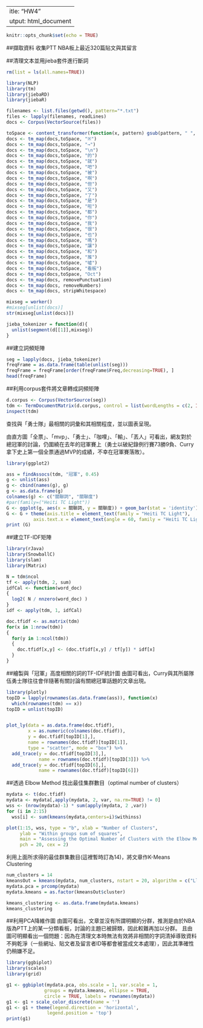  ---
title: "HW4"
output: html_document
---

```r
knitr::opts_chunk$set(echo = TRUE)
```
##擷取資料
收集PTT NBA板上最近320篇貼文與其留言

##清理文本並用jieba套件進行斷詞
```r
rm(list = ls(all.names=TRUE))

library(NLP)
library(tm)
library(jiebaRD)
library(jiebaR)

filenames <- list.files(getwd(), pattern="*.txt")
files <- lapply(filenames, readLines)
docs <- Corpus(VectorSource(files))

toSpace <- content_transformer(function(x, pattern) gsub(pattern, " ", x))
docs <- tm_map(docs,toSpace, "※")
docs <- tm_map(docs,toSpace, "→")
docs <- tm_map(docs,toSpace, "\n")
docs <- tm_map(docs,toSpace, "的")
docs <- tm_map(docs,toSpace, "就")
docs <- tm_map(docs,toSpace, "吧")
docs <- tm_map(docs,toSpace, "被")
docs <- tm_map(docs,toSpace, "啊")
docs <- tm_map(docs,toSpace, "但")
docs <- tm_map(docs,toSpace, "又")
docs <- tm_map(docs,toSpace, "了")
docs <- tm_map(docs,toSpace, "是")
docs <- tm_map(docs,toSpace, "啦")
docs <- tm_map(docs,toSpace, "都")
docs <- tm_map(docs,toSpace, "你")
docs <- tm_map(docs,toSpace, "我")
docs <- tm_map(docs,toSpace, "很")
docs <- tm_map(docs,toSpace, "也")
docs <- tm_map(docs,toSpace, "嗎")
docs <- tm_map(docs,toSpace, "讓")
docs <- tm_map(docs,toSpace, "和")
docs <- tm_map(docs,toSpace, "推")
docs <- tm_map(docs,toSpace, "噓")
docs <- tm_map(docs,toSpace, "看板")
docs <- tm_map(docs,toSpace, "Oct")
docs <- tm_map(docs, removePunctuation)
docs <- tm_map(docs, removeNumbers)
docs <- tm_map(docs, stripWhitespace)

mixseg = worker()
#mixseg[unlist(docs)]
str(mixseg[unlist(docs)])

jieba_tokenizer = function(d){
  unlist(segment(d[[1]],mixseg))
}
```
##建立詞頻矩陣
```r
seg = lapply(docs, jieba_tokenizer)
freqFrame = as.data.frame(table(unlist(seg)))
freqFrame = freqFrame[order(freqFrame$Freq,decreasing=TRUE), ]
head(freqFrame)
```
##利用corpus套件將文章轉成詞頻矩陣
```r
d.corpus <- Corpus(VectorSource(seg))
tdm <- TermDocumentMatrix(d.corpus, control = list(wordLengths = c(2, Inf)))
inspect(tdm)
```
查找與「勇士隊」最相關的詞彙和其相關程度，並以圖表呈現。

由直方圖「全票」、「mvp」、「勇士」、「咖哩」、「輸」、「丟人」可看出，網友對於總冠軍的討論，仍圍繞在去年的冠軍賽上（勇士以破紀錄例行賽73勝9負、Curry拿下史上第一個全票通過MVP的成績，不幸在冠軍賽落敗）。

```r
library(ggplot2)

ass = findAssocs(tdm, "冠軍", 0.45)
g <- unlist(ass)
g <- cbind(names(g), g) 
g <- as.data.frame(g)
colnames(g) <- c("關聯詞", "關聯度")
#par(family=("Heiti TC Light"))
G <- ggplot(g, aes(x = 關聯詞, y = 關聯度)) + geom_bar(stat = 'identity') + labs(x = '關聯詞',y = '關聯度')
G <- G + theme(axis.title = element_text(family = "Heiti TC Light"),
          axis.text.x = element_text(angle = 60, family = "Heiti TC Light", hjust = 1))
print (G)
```
##建立TF-IDF矩陣
```r

library(rJava)
library(SnowballC)
library(slam)
library(Matrix)

N = tdm$ncol
tf <- apply(tdm, 2, sum)
idfCal <- function(word_doc)
{
  log2( N / nnzero(word_doc) )
}
idf <- apply(tdm, 1, idfCal)

doc.tfidf <- as.matrix(tdm)
for(x in 1:nrow(tdm))
{
  for(y in 1:ncol(tdm))
  {
    doc.tfidf[x,y] <- (doc.tfidf[x,y] / tf[y]) * idf[x]
  }
}
```
##繪製與「冠軍」高度相關的詞的TF-IDF統計圖
由圖可看出，Curry與其所屬隊伍勇士隊往往會伴隨著有關討論有關總冠軍話題的文章出現。
```r
library(plotly)
topID = lapply(rownames(as.data.frame(ass)), function(x)
  which(rownames(tdm) == x))
topID = unlist(topID)


plot_ly(data = as.data.frame(doc.tfidf),
        x = as.numeric(colnames(doc.tfidf)),
        y = doc.tfidf[topID[1],],
        name = rownames(doc.tfidf)[topID[1]],
        type = "scatter", mode = "box") %>%
  add_trace(y = doc.tfidf[topID[3],],
            name = rownames(doc.tfidf)[topID[3]]) %>%
  add_trace(y = doc.tfidf[topID[6],],
            name = rownames(doc.tfidf)[topID[6]])
```
##透過 Elbow Method 找出最佳集群數目（optimal number of clusters）
```r
mydata <- t(doc.tfidf)
mydata <- mydata[,apply(mydata, 2, var, na.rm=TRUE) != 0]
wss <- (nrow(mydata)-1) * sum(apply(mydata, 2 ,var))
for (i in 2:15)
  wss[i] <- sum(kmeans(mydata,centers=i)$withinss)

plot(1:15, wss, type = "b", xlab = "Number of Clusters",
     ylab = "Within groups sum of squares",
     main = "Assessing the Optimal Number of Clusters with the Elbow Method",
     pch = 20, cex = 2)
```
利用上面所求得的最佳群集數目(這裡暫時訂為14)，將文章作K-Means Clustering
```r
num_clusters = 14
kmeansOut = kmeans(mydata, num_clusters, nstart = 20, algorithm = c("Lloyd"), iter.max = 30)
mydata.pca = prcomp(mydata)
mydata.kmeans = as.factor(kmeansOut$cluster)

kmeans_clustering <- as.data.frame(mydata.kmeans)
kmeans_clustering
```
##利用PCA降維作圖
由圖可看出，文章並沒有所謂明顯的分群，推測是由於NBA版為PTT上的某一分類看板，討論的主題已被歸類，因此較難再加以分群。
且由圖可明顯看出一個問題：因為在清理文本時無法有效將非相關的字詞清掉導致資料不夠乾淨（一些網址、貼文者及留言者ID等都會被當成文本處理），因此其準確性仍稍嫌不足。
```r

library(ggbiplot)
library(scales)
library(grid)

g1 <- ggbiplot(mydata.pca, obs.scale = 1, var.scale = 1, 
              groups = mydata.kmeans, ellipse = TRUE, 
              circle = TRUE, labels = rownames(mydata))
g1 <- g1 + scale_color_discrete(name = '')
g1 <- g1 + theme(legend.direction = 'horizontal', 
               legend.position = 'top')
print(g1)
```
